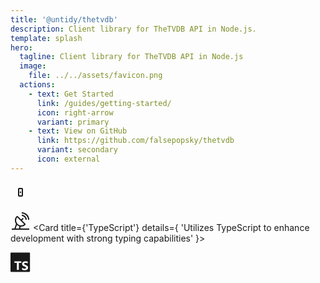 ```yaml
---
title: '@untidy/thetvdb'
description: Client library for TheTVDB API in Node.js.
template: splash
hero:
  tagline: Client library for TheTVDB API in Node.js
  image:
    file: ../../assets/favicon.png
  actions:
    - text: Get Started
      link: /guides/getting-started/
      icon: right-arrow
      variant: primary
    - text: View on GitHub
      link: https://github.com/falsepopsky/thetvdb
      variant: secondary
      icon: external
---
```



<Grid>
  <Card
    title={'Zero dependencies'}
    details={
      'It uses the native fetch and URL modules from Node.js to make HTTP requests and handle the creation of URL targets'
    }>

<svg height="32" width="32" xmlns="http://www.w3.org/2000/svg" fill="currentColor" viewBox="0 0 32 32" class="h-8 w-8" aria-hidden="true">
  <path d="M18,23H14a2,2,0,0,1-2-2V11a2,2,0,0,1,2-2h4a2,2,0,0,1,2,2V21A2,2,0,0,1,18,23ZM14,11h0V21h4V11Z" />
  <path d="M15 15H17V17H15z" />
</svg>
  </Card>
    <Card
    title={'Support Multiple Endpoints'}
    details={
      'Interact with and query multiple API endpoints effortlessly using a user-friendly interface'
    }>

<svg height="32" width="32" xmlns="http://www.w3.org/2000/svg" fill="currentColor" viewBox="0
      0 32 32" aria-hidden="true" class="h-8 w-8">
  <path d="M30,14H28A10.0113,10.0113,0,0,0,18,4V2A12.0137,12.0137,0,0,1,30,14Z"></path>
  <path d="M26
      14H24a6.0067 6.0067 0 00-6-6V6A8.0092 8.0092 0 0126 14zM16 28V24.96a9.9124 9.9124 0
      007.3179-2.208 1.8482 1.8482 0 00.6777-1.3344 1.8 1.8 0 00-.5239-1.36L18.4141 15 21 12.4141
      19.5859 11 17 13.5859 11.9419 8.5273a1.8145 1.8145 0 00-1.36-.5229 1.845 1.845 0
      00-1.3339.6782 9.9566 9.9566 0 00-.5127 11.95L6.2793 28H2v2H30V28zM10.68 10.0938L21.9058
      21.32A8.0011 8.0011 0 0110.68 10.0938zM14 28H8.3875l1.8757-5.627A9.9894 9.9894 0 0014
      24.5435z" />
</svg>
  </Card>
    <Card
    title={'TypeScript'}
    details={
      'Utilizes TypeScript to enhance development with strong typing capabilities'
    }>

<svg height="32" width="32" viewBox="0 0 27 26" xmlns="http://www.w3.org/2000/svg" fill="currentColor" class="h-8 w-8">
  <path clip-rule="evenodd" d="m.98608 0h24.32332c.5446 0
      .9861.436522.9861.975v24.05c0 .5385-.4415.975-.9861.975h-24.32332c-.544597
      0-.98608-.4365-.98608-.975v-24.05c0-.538478.441483-.975.98608-.975zm13.63142
      13.8324v-2.1324h-9.35841v2.1324h3.34111v9.4946h2.6598v-9.4946zm1.0604
      9.2439c.4289.2162.9362.3784 1.5218.4865.5857.1081 1.2029.1622 1.8518.1622.6324 0 1.2331-.0595
      1.8023-.1784.5691-.1189 1.0681-.3149 1.497-.5879s.7685-.6297
      1.0187-1.0703.3753-.9852.3753-1.6339c0-.4703-.0715-.8824-.2145-1.2365-.1429-.3541-.3491-.669-.6186-.9447-.2694-.2757-.5925-.523-.9692-.7419s-.8014-.4257-1.2743-.6203c-.3465-.1406-.6572-.2771-.9321-.4095-.275-.1324-.5087-.2676-.7011-.4054-.1925-.1379-.3409-.2838-.4454-.4379-.1045-.154-.1567-.3284-.1567-.523
      0-.1784.0467-.3392.1402-.4824.0935-.1433.2254-.2663.3959-.369s.3794-.1824.6269-.2392c.2474-.0567.5224-.0851.8248-.0851.22
      0
      .4523.0162.697.0486.2447.0325.4908.0825.7382.15.2475.0676.4881.1527.7218.2555.2337.1027.4495.2216.6475.3567v-2.4244c-.4015-.1514-.84-.2636-1.3157-.3365-.4756-.073-1.0214-.1095-1.6373-.1095-.6268
      0-1.2207.0662-1.7816.1987-.5609.1324-1.0544.3392-1.4806.6203s-.763.6392-1.0104
      1.0743c-.2475.4352-.3712.9555-.3712 1.5609 0 .7731.2268 1.4326.6805 1.9785.4537.546 1.1424
      1.0082 2.0662 1.3866.363.146.7011.2892
      1.0146.4298.3134.1405.5842.2865.8124.4378.2282.1514.4083.3162.5403.4946s.198.3811.198.6082c0
      .1676-.0413.323-.1238.4662-.0825.1433-.2076.2676-.3753.373s-.3766.1879-.6268.2473c-.2502.0595-.5431.0892-.8785.0892-.5719
      0-1.1383-.0986-1.6992-.2959-.5608-.1973-1.0805-.4933-1.5589-.8879z" />
</svg>
  </Card>
</Grid>
